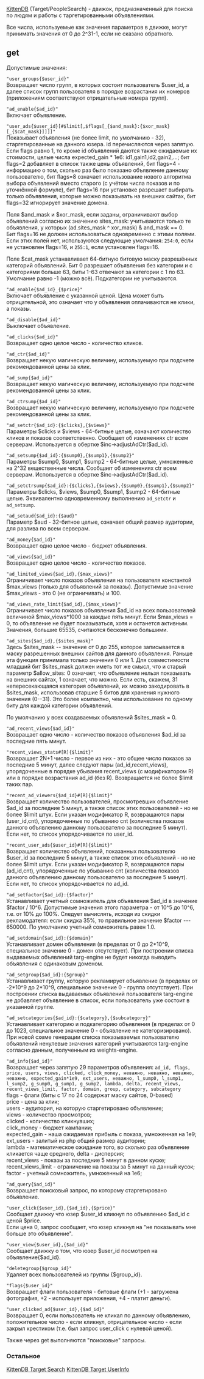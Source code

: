 [[KittenDB.wiki|KittenDB]] (Target/PeopleSearch) - движок, предназначенный для поиска по людям и работы с таргетированными объявлениями.

Все числа, используемые как значения параметров в движке, могут принимать значения от 0 до 2^31-1, если не сказано обратного. 

==get==
Допустимые значения:

<code>"user_groups{$user_id}"</code>
<br>
Возвращает число групп, в которых состоит пользователь $user_id, а далее список групп пользователя в порядке возрастания их номеров (приложениям соответствуют отрицательные номера групп).

<code>"ad_enable{$ad_id}"</code>
<br>
Включает объявление.

<code>"user_ads{$user_id}[#$limit[,$flags[_{$and_mask}:{$xor_mask}[_{$cat_mask}]]]]"</code>
<br>
Показывает объявления (не более limit, по умолчанию - 32), старгетированные на данного юзера. id перечисляются через запятую. Если flags равно 1, то кроме id объявлений даются также ожидаемые их стоимости, целые числа expected_gain * 1e6: id1,gain1,id2,gain2,...; бит flags=2 добавляет в список также цены объявлений, бит flags=4 - информацию о том, сколько раз было показано объявление данному пользователю, бит flags=8 означает использование нового алгоритма выбора объявлений вместо старого (с учётом числа показов и по уточнённой формуле), бит flags=16 при установке разрешает выбирать только объявления, которые можно показывать на внешних сайтах, бит flags=32 игнорирует значение домена.

Поля $and_mask и $xor_mask, если заданы, ограничивают выбор объявлений согласно их значению sites_mask: учитываются только те объявления, у которых (ad.sites_mask ^ xor_mask) & and_mask == 0.
<br>
Бит flags=16 не должен использоваться одновременно с этими полями. Если этих полей нет, используются следующие умолчания: <tt>254:0</tt>, если не установлен flags=16, и <tt>255:1</tt>, если установлен flags=16.

Поле $cat_mask устанавливает 64-битную битовую маску разрешённых категорий объявлений. Бит 0 разрешает объявления без категории и с категориями больше 63, биты 1-63 отвечают за категории с 1 по 63. Умолчание равно -1 (можно всё). Подкатегории не учитываются.

<code>"ad_enable{$ad_id}_{$price}"</code>
<br>
Включает объявление с указанной ценой.  Цена может быть отрицательной, это означает что у объявления оплачиваются не клики, а показы.

<code>"ad_disable{$ad_id}"</code>
<br>
Выключает объявление.

<code>"ad_clicks{$ad_id}"</code>
<br>
Возвращает одно целое число - количество кликов.

<code>"ad_ctr{$ad_id}"</code>
<br>
Возвращает некую магическую величину, используемую при подсчете рекомендованной цены за клик.

<code>"ad_sump{$ad_id}"</code>
<br>
Возвращает некую магическую величину, используемую при подсчете рекомендованной цены за клик.

<code>"ad_ctrsump{$ad_id}"</code>
<br>
Возвращает некую магическую величину, используемую при подсчете рекомендованной цены за клик.

<code>"ad_setctr{$ad_id}:{$clicks},{$views}"</code>
<br>
Параметры $clicks и $views - 64-битные целые, означают количество кликов и показов соответственно. Сообщает об изменениях ctr всем серверам. Используется в обертке $inc->adjustAdCtr($ad_id).

<code>"ad_setsump{$ad_id}:{$sump0},{$sump1},{$sump2}"</code>
<br>
Параметры $sump0, $sump1, $sump2 - 64-битные целые, умноженные на 2^32 вещественные числа. Сообщает об изменениях ctr всем серверам. Используется в обертке $inc->adjustAdCtr($ad_id).

<code>"ad_setctrsump{$ad_id}:{$clicks},{$views},{$sump0},{$sump1},{$sump2}"</code>
<br>
Параметры $clicks, $views, $sump0, $sump1, $sump2 - 64-битные целые. Эквивалентно одновременному выполнению <code>ad_setctr</code> и <code>ad_setsump</code>.

<code>"ad_setaud{$ad_id}:{$aud}"</code>
<br>
Параметр $aud - 32-битное целые, означает общий размер аудитории, для разлива по всем серверам.

<code>"ad_money{$ad_id}"</code>
<br>
Возвращает одно целое число - бюджет объявления.

<code>"ad_views{$ad_id}"</code>
<br>
Возвращает одно целое число - количество показов.

<code>"ad_limited_views{$ad_id},{$max_views}"</code>
<br>
Ограничивает число показов объявления на пользователя константой $max_views (только для объявлений за показы). Допустимые значение $max_views - это 0 (не ограничивать) и 100.

<code>"ad_views_rate_limit{$ad_id},{$max_views}"</code>
<br>
Ограничивает число показов объявления $ad_id на всех пользователей величиной $max_views*1000 за каждые пять минут. Если $max_views = 0, то объявление не будет показываться, хотя и останется активным. Значения, большие 65535, считаются бесконечно большими.

<code>"ad_sites{$ad_id},{$sites_mask}"</code>
<br>
Здесь $sites_mask -- значение от 0 до 255, которое записывается в маску разрешенных внешних сайтов для данного объявления. Раньше эта функция принимала только значения 0 или 1. Для совместимости младший бит $sites_mask должен иметь тот же смысл, что и старый параметр $allow_sites: 0 означает, что объявление нельзя показывать на внешних сайтах, 1 означает, что можно. Если есть, скажем, 31 непересекающаяся категория объявлений, их можно закодировать в $sites_mask, использовав старшие 5 битов для хранения нужного значения (0--31). Это более компактно, чем использование по одному биту для каждой категории объявлений. 

По умолчанию у всех создаваемых объявлений $sites_mask = 0.

<code>"ad_recent_views{$ad_id}"</code>
<br>
Возвращает одно число - количество показов объявления $ad_id за последние пять минут.

<code>"recent_views_stats#[R]{$limit}"</code>
<br>
Возвращает 2N+1 число - первое из них - это общее число показов за последние 5 минут, далее следуют пары (ad_id,recent_views), упорядоченные в порядке убывания recent_views (с модификатором R) или в порядке возрастания ad_id (без R). Возвращается не более $limit таких пар.

<code>"recent_ad_viewers{$ad_id}#[R]{$limit}"</code>
<br>
Возвращает количество пользователей, просмотревших объявление $ad_id за последние 5 минут, а также список этих пользователей - но не более $limit штук. Если указан модификатор R, возвращаются пары (user_id,cnt), упорядоченные по убыванию cnt (количества показов данного объявлению данному пользователю за последние 5 минут). Если нет, то список упорядочивается по user_id.

<code>"recent_user_ads{$user_id}#[R]{$limit}"</code>
<br>
Возвращает количество объявлений, показанных пользователю $user_id за последние 5 минут, а также список этих объявлений - но не более $limit штук. Если указан модификатор R, возвращаются пары (ad_id,cnt), упорядоченные по убыванию cnt (количества показов данного объявлению данному пользователю за последние 5 минут). Если нет, то список упорядочивается по ad_id.

<code>"ad_setfactor{$ad_id}:{$factor}"</code>
<br>
Устанавливает учетный сомножитель для объявления $ad_id в значение $factor / 10^6. Допустимые значения этого параметра - от 10^5 до 10^6, т.е. от 10% до 100%. Следует вычислять, исходя из скидки рекламодателя: если скидка 35%, то правильное значение $factor --- 650000. По умолчанию учетный сомножитель равен 1.0.

<code>"ad_setdomain{$ad_id}:{$domain}"</code>
<br>
Устанавливает домен объявления (в пределах от 0 до 2*10^9, специальное значение 0 - домен отсутствует). При построении списка выдаваемых объявлений targ-engine не будет никогда выводить объявления с одинаковым доменом.

<code>"ad_setgroup{$ad_id}:{$group}"</code>
<br>
Устанавливает группу, которую рекламирует объявление (в пределах от -2*10^9 до 2*10^9, специальное значение 0 - группа отсутствует). При построении списка выдаваемых объявлений пользователя targ-engine не добавляет объявление в список, если пользователь уже состоит в указанной группе.

<code>"ad_setcategories{$ad_id}:{$category},{$subcategory}"</code>
<br>
Устанавливает категорию и подкатегорию объявления (в пределах от 0 до 1023, специальное значение 0 - объявление не категоризировано). При новой схеме генерации списка показываемых пользователю объявлений ненулевые значения категорий учитываются targ-engine согласно данным, полученным из weights-engine.

<code>"ad_info{$ad_id}"</code>
<br>
Возвращает через запятую 29 параметров объявления: <code> ad_id, flags, price, users, views, clicked, click_money, неважно, неважно, неважно, неважно, expected_gain*1e9, ext_users, неважно, l_sump0, l_sump1, l_sump2, g_sump0, g_sump1, g_sump2, lambda, delta, recent_views, recent_views_limit, factor, domain, group, category, subcategory</code>
<br>
flags - флаги (биты с 17 по 24 содержат маску сайтов, 0-based)
<br>
price - цена за клик;
<br>
users - аудитория, на которую старгетировано объявление;
<br>
views - количество просмотров;
<br>
clicked - количество кликнувших;
<br>
click_money - бюджет кампании;
<br>
expected_gain - наша ожидаемая прибыль с показа, умноженная на 1е9;
<br>
ext_users - залитый из php общий размер аудитории;
<br>
lambda - математическое ожидание того, во сколько раз объявление кликается чаще среднего, delta - дисперсия;
<br>
recent_views - показы за последние 5 минут в данном куске;
<br>
recent_views_limit - ограничение на показы за 5 минут на данный кусок;
<br>
factor - учетный сомножитель, умноженный на 1e6;

<code>"ad_query{$ad_id}"</code>
<br>
Возвращает поисковый запрос, по которому старгетировано объявление.

<code>"user_click{$user_id},{$ad_id},{$price}"</code>
<br>
Сообщает движку что юзер $user_id кликнул по объявлению $ad_id с ценой $price.
<br>
Если цена 0, запрос сообщает, что юзер кликнул на "не показывать мне больше это объявление".

<code>"user_view{$user_id},{$ad_id}"</code>
<br>
Сообщает движку о том, что юзер $user_id посмотрел на объявление{$ad_id}.

<code>"deletegroup{$group_id}"</code>
<br>
Удаляет всех пользователей из группы {$group_id}.

<code>"flags{$user_id}"</code>
<br>
Возвращает флаги пользователя - битовые флаги (+1 - загружена фотография, +2 - использует приложения, +4 - платит деньги).

<code>"user_clicked_ad{$user_id},{$ad_id}"</code>
<br>
Возвращает 0, если пользователь не кликал по данному объявлению, положительное число - если кликнул, отрицательное число - если закрыл крестиком (т.е. был запрос user_click с нулевой ценой).

Также через get выполняются "поисковые" запросы.

===Остальное===

[[KittenDB_Target_Search.wiki|KittenDB Target Search]]
[[KittenDB_Target_UserInfo.wiki|KittenDB Target UserInfo]]
